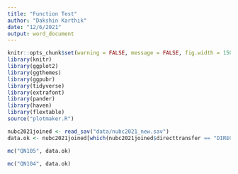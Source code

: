 ---
title: "Function Test"
author: "Dakshin Karthik"
date: "12/6/2021"
output: word_document
---

<!-- Setup and library calls -->
```{r setup, include=FALSE}
knitr::opts_chunk$set(warning = FALSE, message = FALSE, fig.width = 150, fig.height = 10)
library(knitr)
library(ggplot2)
library(ggthemes)
library(ggpubr)
library(tidyverse)
library(extrafont)
library(pander)
library(haven)
library(flextable)
source("plotmaker.R")
```


<!-- Reads and formats -->
```{R echo=FALSE}
nubc2021joined <- read_sav("data/nubc2021_new.sav")
data.ok <- nubc2021joined[which(nubc2021joined$directtransfer == "DIRECT-ENTRY" & nubc2021joined$campusName == "Okanagan"),]
```

```{R echo = FALSE, fig.height = 75}
mc("QN105", data.ok)
```

```{R echo = FALSE, fig.height = 75}
mc("QN104", data.ok)
```